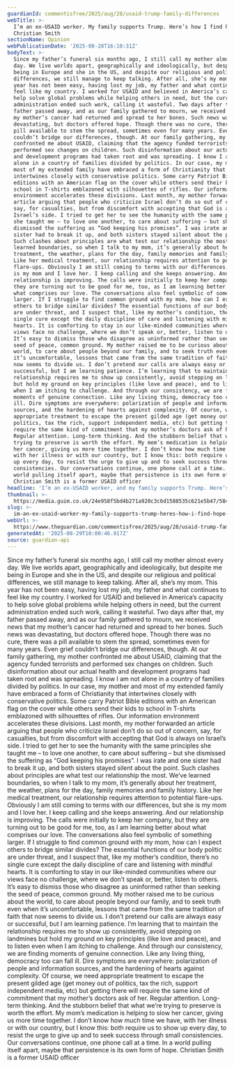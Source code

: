 ```yaml
---
guardianId: commentisfree/2025/aug/28/usaid-trump-family-differences
webTitle: >-
  I’m an ex-USAID worker. My family supports Trump. Here’s how I find hope |
  Christian Smith
sectionName: Opinion
webPublicationDate: '2025-08-28T16:10:31Z'
bodyText: >-
  Since my father’s funeral six months ago, I still call my mother almost every
  day. We live worlds apart, geographically and ideologically, but despite me
  being in Europe and she in the US, and despite our religious and political
  differences, we still manage to keep talking. After all, she’s my mom. This
  year has not been easy, having lost my job, my father and what continues to
  feel like my country. I worked for USAID and believed in America’s capacity to
  help solve global problems while helping others in need, but the current
  administration ended such work, calling it wasteful. Two days after that, my
  father passed away, and as our family gathered to mourn, we received news that
  my mother’s cancer had returned and spread to her bones. Such news was
  devastating, but doctors offered hope. Though there was no cure, there was a
  pill available to stem the spread, sometimes even for many years. Even grief
  couldn’t bridge our differences, though. At our family gathering, my mother
  confronted me about USAID, claiming that the agency funded terrorists and
  performed sex changes on children. Such disinformation about our actual health
  and development programs had taken root and was spreading. I know I am not
  alone in a country of families divided by politics. In our case, my mother and
  most of my extended family have embraced a form of Christianity that
  intertwines closely with conservative politics. Some carry Patriot Bible
  editions with an American flag on the cover while others send their kids to
  school in T-shirts emblazoned with silhouettes of rifles. Our information
  environment accelerates these divisions. Last month, my mother forwarded an
  article arguing that people who criticize Israel don’t do so out of concern,
  say, for casualties, but from discomfort with accepting that God is always on
  Israel’s side. I tried to get her to see the humanity with the same principles
  she taught me – to love one another, to care about suffering – but she
  dismissed the suffering as “God keeping his promises”. I was irate and one
  sister had to break it up, and both sisters stayed silent about the point.
  Such clashes about principles are what test our relationship the most. We’ve
  learned boundaries, so when I talk to my mom, it’s generally about her
  treatment, the weather, plans for the day, family memories and family history.
  Like her medical treatment, our relationship requires attention to potential
  flare-ups. Obviously I am still coming to terms with our differences, but she
  is my mom and I love her. I keep calling and she keeps answering. And our
  relationship is improving. The calls were initially to keep her company, but
  they are turning out to be good for me, too, as I am learning better about
  what comprises our love. The conversations also feel symbolic of something
  larger. If I struggle to find common ground with my mom, how can I expect
  others to bridge similar divides? The essential functions of our body politic
  are under threat, and I suspect that, like my mother’s condition, there’s no
  single cure except the daily discipline of care and listening with mindful
  hearts. It is comforting to stay in our like-minded communities where our
  views face no challenge, where we don’t speak or, better, listen to others.
  It’s easy to dismiss those who disagree as uninformed rather than seeking the
  seed of peace, common ground. My mother raised me to be curious about the
  world, to care about people beyond our family, and to seek truth even when
  it’s uncomfortable, lessons that came from the same tradition of faith that
  now seems to divide us. I don’t pretend our calls are always easy or
  successful, but I am learning patience. I’m learning that to maintain the
  relationship requires me to show up consistently, avoid stepping on landmines
  but hold my ground on key principles (like love and peace), and to listen even
  when I am itching to challenge. And through our consistency, we are finding
  moments of genuine connection. Like any living thing, democracy too can fall
  ill. Dire symptoms are everywhere: polarization of people and information
  sources, and the hardening of hearts against complexity. Of course, we need
  appropriate treatment to escape the present gilded age (get money out of
  politics, tax the rich, support independent media, etc) but getting there will
  require the same kind of commitment that my mother’s doctors ask of her.
  Regular attention. Long-term thinking. And the stubborn belief that what we’re
  trying to preserve is worth the effort. My mom’s medication is helping to slow
  her cancer, giving us more time together. I don’t know how much time we have,
  with her illness or with our country, but I know this: both require us to show
  up every day, to resist the urge to give up and to seek success through small
  consistencies. Our conversations continue, one phone call at a time. In a
  world pulling itself apart, maybe that persistence is its own form of hope.
  Christian Smith is a former USAID officer
headline: 'I’m an ex-USAID worker, and my family supports Trump. Here’s how I find hope'
thumbnail: >-
  https://media.guim.co.uk/24e958f5bd4b271a920c3c6d1588535c621e5b47/584_0_5840_4672/500.jpg
slug: >-
  im-an-ex-usaid-worker-my-family-supports-trump-heres-how-i-find-hope-or-christian-smith
webUrl: >-
  https://www.theguardian.com/commentisfree/2025/aug/28/usaid-trump-family-differences
generatedAt: '2025-08-29T10:00:46.917Z'
source: guardian-api
---
```

Since my father’s funeral six months ago, I still call my mother almost every day. We live worlds apart, geographically and ideologically, but despite me being in Europe and she in the US, and despite our religious and political differences, we still manage to keep talking. After all, she’s my mom. This year has not been easy, having lost my job, my father and what continues to feel like my country. I worked for USAID and believed in America’s capacity to help solve global problems while helping others in need, but the current administration ended such work, calling it wasteful. Two days after that, my father passed away, and as our family gathered to mourn, we received news that my mother’s cancer had returned and spread to her bones. Such news was devastating, but doctors offered hope. Though there was no cure, there was a pill available to stem the spread, sometimes even for many years. Even grief couldn’t bridge our differences, though. At our family gathering, my mother confronted me about USAID, claiming that the agency funded terrorists and performed sex changes on children. Such disinformation about our actual health and development programs had taken root and was spreading. I know I am not alone in a country of families divided by politics. In our case, my mother and most of my extended family have embraced a form of Christianity that intertwines closely with conservative politics. Some carry Patriot Bible editions with an American flag on the cover while others send their kids to school in T-shirts emblazoned with silhouettes of rifles. Our information environment accelerates these divisions. Last month, my mother forwarded an article arguing that people who criticize Israel don’t do so out of concern, say, for casualties, but from discomfort with accepting that God is always on Israel’s side. I tried to get her to see the humanity with the same principles she taught me – to love one another, to care about suffering – but she dismissed the suffering as “God keeping his promises”. I was irate and one sister had to break it up, and both sisters stayed silent about the point. Such clashes about principles are what test our relationship the most. We’ve learned boundaries, so when I talk to my mom, it’s generally about her treatment, the weather, plans for the day, family memories and family history. Like her medical treatment, our relationship requires attention to potential flare-ups. Obviously I am still coming to terms with our differences, but she is my mom and I love her. I keep calling and she keeps answering. And our relationship is improving. The calls were initially to keep her company, but they are turning out to be good for me, too, as I am learning better about what comprises our love. The conversations also feel symbolic of something larger. If I struggle to find common ground with my mom, how can I expect others to bridge similar divides? The essential functions of our body politic are under threat, and I suspect that, like my mother’s condition, there’s no single cure except the daily discipline of care and listening with mindful hearts. It is comforting to stay in our like-minded communities where our views face no challenge, where we don’t speak or, better, listen to others. It’s easy to dismiss those who disagree as uninformed rather than seeking the seed of peace, common ground. My mother raised me to be curious about the world, to care about people beyond our family, and to seek truth even when it’s uncomfortable, lessons that came from the same tradition of faith that now seems to divide us. I don’t pretend our calls are always easy or successful, but I am learning patience. I’m learning that to maintain the relationship requires me to show up consistently, avoid stepping on landmines but hold my ground on key principles (like love and peace), and to listen even when I am itching to challenge. And through our consistency, we are finding moments of genuine connection. Like any living thing, democracy too can fall ill. Dire symptoms are everywhere: polarization of people and information sources, and the hardening of hearts against complexity. Of course, we need appropriate treatment to escape the present gilded age (get money out of politics, tax the rich, support independent media, etc) but getting there will require the same kind of commitment that my mother’s doctors ask of her. Regular attention. Long-term thinking. And the stubborn belief that what we’re trying to preserve is worth the effort. My mom’s medication is helping to slow her cancer, giving us more time together. I don’t know how much time we have, with her illness or with our country, but I know this: both require us to show up every day, to resist the urge to give up and to seek success through small consistencies. Our conversations continue, one phone call at a time. In a world pulling itself apart, maybe that persistence is its own form of hope. Christian Smith is a former USAID officer
